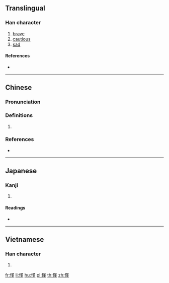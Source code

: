 ==Translingual==

===Han character===
{{Han char|rn=61|rad=心|as=11|sn=14|four=94014|canj=PTLM|ids=⿰忄堇}}

# [[brave]]
# [[cautious]]
# [[sad]]

====References====
* {{Han ref|kx=0399.310|dkj=11129|dj=0739.190|hdz=42344.160|uh=616C|ud=24940|bh=E1CB|bd=57803}}

----

==Chinese==
{{zh-forms}}

===Pronunciation===
{{zh-pron
|m=qín
|c=kan4
|mc=y
|oc=y
|cat=
}}

===Definitions===
{{zh-hanzi}}

# {{rfdef|zh}}

===References===
* {{R:twedu|B01171}}

----

==Japanese==

===Kanji===
{{ja-kanji|grade=|rs=心11}}

# {{defn|lang=ja|sort=心11}}

====Readings====
* {{ja-readings|on=[[きん]] (kin), [[ごん]] (gon), [[こん]] (kon)|kun=[[かなしむ]] (kanashimu)}}

----

==Vietnamese==

===Han character===
{{vi-readings|rs=心11|hanviet=cỡn}}

# {{defn|lang=vi|sort=心11}}

[[fr:慬]]
[[li:慬]]
[[hu:慬]]
[[pl:慬]]
[[th:慬]]
[[zh:慬]]
